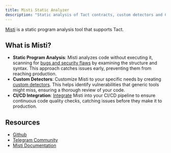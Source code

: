 ```yaml
---
title: Misti Static Analyzer
description: "Static analysis of Tact contracts, custom detectors and CI/CD integration"
---
```


[Misti](https://nowarp.io/tools/misti/) is a static program analysis tool that supports Tact.

## What is Misti?

* **Static Program Analysis**: Misti analyzes code without executing it, scanning for [bugs and security flaws](https://nowarp.io/tools/misti/docs/detectors) by examining the structure and syntax. This approach catches issues early, preventing them from reaching production.
* **Custom Detectors**: Customize Misti to your specific needs by creating [custom detectors](https://nowarp.io/tools/misti/docs/hacking/custom-detector). This helps identify vulnerabilities that generic tools might miss, ensuring a thorough review of your code.
* **CI/CD Integration**: [Integrate](https://nowarp.io/tools/misti/docs/tutorial/ci-cd) Misti into your CI/CD pipeline to ensure continuous code quality checks, catching issues before they make it to production.

## Resources

* [Github](https://github.com/nowarp/misti)
* [Telegram Community](https://t.me/misti_dev)
* [Misti Documentation](https://nowarp.io/tools/misti/)

